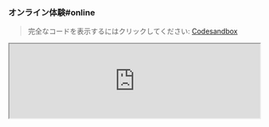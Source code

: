 
### オンライン体験#online

> 完全なコードを表示するにはクリックしてください: [Codesandbox](https://codesandbox.io/p/sandbox/page-spy-with-react-k3pzzt)

<iframe
  width="100%"
  src="https://codesandbox.io/embed/k3pzzt?view=editor+%2B+preview&module=%2Fpublic%2Findex.html"
  title="page-spy-with-react"
  allow="accelerometer; ambient-light-sensor; camera; encrypted-media; geolocation; gyroscope; hid; microphone; midi; payment; usb; vr; xr-spatial-tracking"
  sandbox="allow-forms allow-modals allow-popups allow-presentation allow-same-origin allow-scripts"
/>

### 使用方法#usage

#### script タグで導入#script-usage

##### ステップ1#script-usage-step-1

クライアントプロジェクトに `<script>` をロードします:

```html
<!-- PageSpy SDK -->
<script crossorigin="anonymous" src="{deployUrl}/page-spy/index.min.js"></script>

<!-- プラグイン（必須ではありませんが、使用を推奨します） -->
<script crossorigin="anonymous" src="{deployUrl}/plugin/data-harbor/index.min.js"></script>
<script crossorigin="anonymous" src="{deployUrl}/plugin/rrweb/index.min.js"></script>
```

##### ステップ2#script-usage-step-2

PageSpy とプラグインを初期化します。[設定オプション]({VITE_SDK_BROWSER_REPO})を使用して SDK の動作をカスタマイズできます:

<blockquote>
  <details>
    <summary>プラグインが提供する機能は？</summary>
    <div>
      [DataHarborPlugin]({VITE_PLUGIN_DATA_HARBOR}) と [RRWebPlugin]({VITE_PLUGIN_RRWEB}) の2つのプラグインは、PageSpy の機能を拡張するためのものです:
      - **DataHarborPlugin**：PageSpy 自体はオンラインモードのみをサポートしており、デバッグ中はクライアントとデバッグエンドポイントが同時にオンラインである必要があります。DataHarborPlugin により、PageSpy でオフラインデバッグが可能になります。詳細については[オフラインログ](./offline-log)を参照してください。
      - **RRWebPlugin**：[rrweb](https://github.com/rrweb-io/rrweb/blob/master/guide.ja.md) を使用してユーザー操作を記録します。通常は DataHarborPlugin と組み合わせて使用されます。

      独自の PageSpy プラグインを開発することも可能です！ 
    </div>
  </details>
</blockquote>

```html
<script>
  window.$harbor = new DataHarborPlugin();
  window.$rrweb = new RRWebPlugin();

  [window.$harbor, window.$rrweb].forEach(p => {
    PageSpy.registerPlugin(p)
  })

  window.$pageSpy = new PageSpy();
</script>
```

#### ESM で導入#esm-usage

##### ステップ1#esm-usage-step-1 

:::code-group

```bash yarn
yarn add @huolala-tech/page-spy-browser @huolala-tech/page-spy-plugin-data-harbor @huolala-tech/page-spy-plugin-rrweb
```

```bash npm
npm install @huolala-tech/page-spy-browser @huolala-tech/page-spy-plugin-data-harbor @huolala-tech/page-spy-plugin-rrweb
```  

:::

##### ステップ2#esm-usage-step-2 

```js
import PageSpy from '@huolala-tech/page-spy-browser';
import DataHarborPlugin from '@huolala-tech/page-spy-plugin-data-harbor';
import RRWebPlugin from '@huolala-tech/page-spy-plugin-rrweb';  

window.$harbor = new DataHarborPlugin();
window.$rrweb = new RRWebPlugin();

[window.$harbor, window.$rrweb].forEach(p => {
  PageSpy.registerPlugin(p);
})  

// ESM モードではデプロイアドレスを自動的に解析できないため、以下のパラメーターを手動で設定する必要があります
window.$pageSpy = new PageSpy({
  api: "{deployPath}",
  clientOrigin: "{deployUrl}"
});
```

以上で、ブラウザプロジェクトで PageSpy を使用するためのすべての手順が完了です。ページの上部メニューをクリックして <Tooltip title="メニューはデフォルトでは非表示です。" color="purple"><a href="javascript:void(0)">開始デバッグ</a></Tooltip> を使用してください！

### フレームワークで統合#framework

PageSpy は、主要なフレームワークの統合ガイドを CodeSandbox プラットフォームで公開しています。オンラインで体験できます:

- **React**：[CodeSandbox - PageSpy in React](https://codesandbox.io/p/sandbox/page-spy-with-react-k3pzzt)
- **Vue**：[CodeSandbox - PageSpy in Vue](https://codesandbox.io/p/sandbox/page-spy-with-vue-ft35qs)
- **Svelte**：[CodeSandbox - PageSpy in Svelte](https://codesandbox.io/p/sandbox/page-spy-with-svelte-p6mxd6)
- **Angular**：[CodeSandbox - PageSpy in Angular](https://codesandbox.io/p/sandbox/page-spy-with-angular-6wg3ps)
- **Nextjs**：[CodeSandbox - PageSpy in Nextjs](https://codesandbox.io/p/sandbox/page-spy-with-nextjs-5htxv5)
- **Nuxtjs**：[CodeSandbox - PageSpy in Nuxtjs](https://codesandbox.io/p/sandbox/page-spy-with-nuxtjs-8znq22)

### ブラウザ拡張機能#extension

PageSpy は、コードを統合することなく、任意のウェブページで PageSpy を使用できるブラウザ拡張機能を提供しています！

はい、その通りです！PageSpy のブラウザ拡張機能を使用すれば、ほぼすべてのウェブページをデバッグできます！（CSP ポリシーが設定されている一部のウェブサイトでは動作しない場合があります）

#### インストール#install-extension

- [Chrome ウェブストア](https://chromewebstore.google.com/detail/pagespy/kpfigmbgeedkgnjnlpilghiffepahlmk) からワンクリックでインストールするか、
- [ブラウザ拡張機能](https://github.com/HuolalaTech/page-spy-extension/tree/main/packages/online-pagespy-extension) リポジトリにアクセスし、README ドキュメントに従って手動でインストールしてください。

#### パネルパラメーター#extension-panel

<a href={extensionDesc} target="_blank">
  <img src={extensionDesc} />
</a>  

<blockquote>
  <details>
    <summary>参考示例：バイデン大統領のホームページをデバッグ</summary>
    <a href={debugBaidu} target="_blank">
      <img src={debugBaidu} />
    </a>
  </details>
</blockquote>